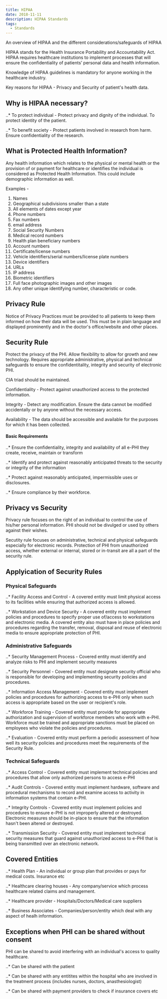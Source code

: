 ```yaml
---
title: HIPAA
date: 2018-11-11
description: HIPAA Standards
tags:
  - Standards
---
```

An overview of HIPAA and the different considerations/safeguards of HIPAA

HIPAA stands for the Health Insurance Portability and Accountability Act. HIPAA requires healthcare institutions to implement processes that will ensure the confidentiality of patients’ personal data and health information.

Knowledge of HIPAA guidelines is mandatory for anyone working in the healthcare industry.

Key reasons for HIPAA - Privacy and Security of patient's health data.

## Why is HIPAA necessary?

..* To protect individual - Protect privacy and dignity of the individual. To protect identity of the patient.

..* To benefit society - Protect patients involved in research from harm. Ensure confidentiality of the research.

## What is Protected Health Information?

Any health information which relates to the physical or mental health or the provision of or payment for healthcare or identifies the individual is considered as Protected Health Information. This could include demographic information as well.

Examples - 

1. Names
2. Geographical subdivisions smaller than a state
3. All elements of dates except year
4. Phone numbers
5. Fax numbers
6. email address
7. Social Security Numbers
8. Medical record numbers
9. Health plan beneficiary numbers
10. Account numbers
11. Certificate/license numbers
12. Vehicle identifiers/serial numbers/license plate numbers
13. Device identifiers
14. URLs
15. IP address
16. Biometric identifiers
17. Full face photographic images and other images
18. Any other unique identifying number, characteristic or code.

## Privacy Rule

Notice of Privacy Practices must be provided to all patients to keep them informed on how their data will be used. This must be in plain language and displayed prominently and in the doctor's office/website and other places.

## Security Rule

Protect the privacy of the PHI. Allow flexibility to allow for growth and new technology. Requires appropriate administrative, physical and technical safeguards to ensure the confidentitality, integrity and security of electronic PHI.

CIA triad should be maintained. 

Confidentiality - Protect against unauthorized access to the protected information.

Integrity - Detect any modification. Ensure the data cannot be modified accidentally or by anyone without the necessary access.

Availability - The data should be accessible and available for the purposes for which it has been collected.

#### Basic Requirements 

..* Ensure the confidentiality, integrity and availability of all e-PHI they create, receive, maintain or transform

..* Identify and protect against reasonably anticipated threats to the security or integrity of the information

..* Protect against reasonably anticipated, impermissible uses or disclosures.

..* Ensure compliance by their workforce.

## Privacy vs Security

Privacy rule focuses on the right of an individual to control the use of his/her personal information. PHI should not be divulged or used by others against their wishes.

Secutity rule focuses on administrative, technical and physical safeguards especially for electronic records. Protection of PHI from unauthorized access, whether external or internal, stored or in-transit are all a part of the security rule.

## Applyication of Security Rules

### Physical Safeguards

..* Facility Access and Control - A covered entity must limit physical access to its facilities while ensuring that authorized access is allowed.

..* Workstation and Device Security - A covered entity must implement policies and procedures to specify proper use of/access to workstations and electronic media. A covered entity also must have in place policies and procedures regarding the transfer, removal, disposal and reuse of electronic media to ensure appropriate protection of PHI.

### Administrative Safeguards

..* Security Management Process - Covered entity must identify and analyze risks to PHI and implement security measures

..* Security Personnel - Covered entity must designate security official who is responsible for developing and implementing security policies and procedures.

..* Information Access Management - Covered entity must implement policies and procedures for authorizing access to e-PHI only when such access is appropriate based on the user or recipient's role.

..* Workforce Training - Covered entity must provide for appropriate authorization and supervision of workforce members who work with e-PHI. Workforce must be trained and appropriate sanctions must be placed on employees who violate the policies and procedures.

..* Evaluation - Covered entity must perform a periodic assessment of how well its security policies and procedures meet the requirements of the Security Rule.

### Technical Safeguards

..* Access Control - Covered entity must implement technical policies and procedures that allow only authorized persons to access e-PHI

..* Audit Controls - Covered entity must implement hardware, software and procedural mechanisms to record and examine access to activity in information systems that contain e-PHI.

..* Integrity Controls - Covered entity must implement policies and procedures to ensure e-PHI is not improperly altered or destroyed. Electronic measures should be in-place to ensure that the information hasn't been altered or destroyed.

..* Transmission Security - Covered entity must implement technical security measures that guard against unauthorized access to e-PHI that is being transmitted over an electronic network.

## Covered Entities

..* Health Plan - An individual or group plan that provides or pays for medical costs. Insurance etc

..* Healthcare clearing houses - Any company/service which process healthcare related claims and management.

..* Healthcare provider - Hospitals/Doctors/Medical care suppliers

..* Business Associates - Companies/person/entity which deal with any aspect of healh information.

## Exceptions when PHI can be shared without consent

PHI can be shared to avoid interfering with an individual's access to quality healthcare.

..* Can be shared with the patient

..* Can be shared with any entitites within the hospital who are involved in the treatment process (includes nurses, doctors, anasthesiologist)

..* Can be shared with payment providers to check if insurance covers etc